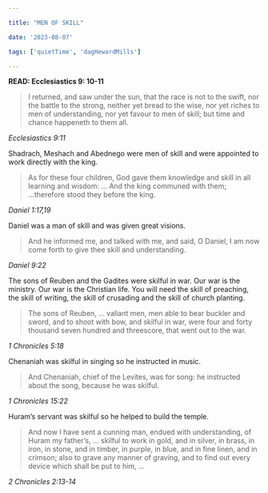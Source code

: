 ```yaml
---

title: "MEN OF SKILL"

date: '2023-08-07'

tags: ['quietTime', 'dagHewardMills']

---
```


**READ: Ecclesiastics 9: 10-11**

>I returned, and saw under the sun, that the race is not to the swift, nor the battle to the strong, neither yet bread to the wise, nor yet riches to men of understanding, nor yet favour to men of skill; but time and chance happeneth to them all. 

*Ecclesiastics 9:11*

Shadrach, Meshach and Abednego were men of skill and were appointed to work directly with the king. 

>As for these four children, God gave them knowledge and skill in all learning and wisdom: ... And the king communed with them; ...therefore stood they before the king. 

*Daniel 1:17,19*

Daniel was a man of skill and was given great visions. 

>And he informed me, and talked with me, and said, O Daniel, I am now come forth to give thee skill and understanding. 

*Daniel 9:22*

The sons of Reuben and the Gadites were skilful in war. Our war is the ministry. Our war is the Christian life. You will need the skill of preaching, the skill of writing, the skill of crusading and the skill of church planting. 

>The sons of Reuben, ... valiant men, men able to bear buckler and sword, and to shoot with bow, and skilful in war, were four and forty thousand seven hundred and threescore, that went out to the war. 

*1 Chronicles 5:18*

Chenaniah was skilful in singing so he instructed in music. 

>And Chenaniah, chief of the Levites, was for song: he instructed about the song, because he was skilful. 

*1 Chronicles 15:22*

Huram’s servant was skilful so he helped to build the temple. 

>And now I have sent a cunning man, endued with understanding, of Huram my father’s, ... skilful to work in gold, and in silver, in brass, in iron, in stone, and in timber, in purple, in blue, and in fine linen, and in crimson; also to grave any manner of graving, and to find out every device which shall be put to him, ... 

*2 Chronicles 2:13-14*
